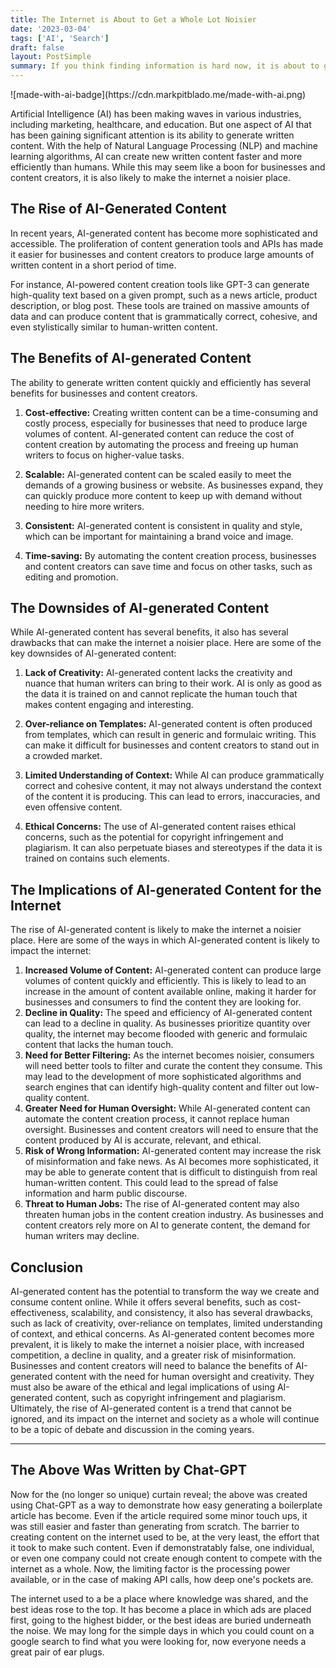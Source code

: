 ```yaml
---
title: The Internet is About to Get a Whole Lot Noisier
date: '2023-03-04'
tags: ['AI', 'Search']
draft: false
layout: PostSimple
summary: If you think finding information is hard now, it is about to get a whole lot harder. Artificial intelligence can create content at a scale that we haven't seen before, and a lot of it is going to be nothing but noise.
---
```

<div className="w-1/12">
![made-with-ai-badge](https://cdn.markpitblado.me/made-with-ai.png)
</div>

Artificial Intelligence (AI) has been making waves in various industries, including marketing, healthcare, and education. But one aspect of AI that has been gaining significant attention is its ability to generate written content. With the help of Natural Language Processing (NLP) and machine learning algorithms, AI can create new written content faster and more efficiently than humans. While this may seem like a boon for businesses and content creators, it is also likely to make the internet a noisier place.

## The Rise of AI-Generated Content

In recent years, AI-generated content has become more sophisticated and accessible. The proliferation of content generation tools and APIs has made it easier for businesses and content creators to produce large amounts of written content in a short period of time.

For instance, AI-powered content creation tools like GPT-3 can generate high-quality text based on a given prompt, such as a news article, product description, or blog post. These tools are trained on massive amounts of data and can produce content that is grammatically correct, cohesive, and even stylistically similar to human-written content.

## The Benefits of AI-generated Content

The ability to generate written content quickly and efficiently has several benefits for businesses and content creators.

1. **Cost-effective:** Creating written content can be a time-consuming and costly process, especially for businesses that need to produce large volumes of content. AI-generated content can reduce the cost of content creation by automating the process and freeing up human writers to focus on higher-value tasks.

2. **Scalable:** AI-generated content can be scaled easily to meet the demands of a growing business or website. As businesses expand, they can quickly produce more content to keep up with demand without needing to hire more writers.

3. **Consistent:** AI-generated content is consistent in quality and style, which can be important for maintaining a brand voice and image.

4. **Time-saving:** By automating the content creation process, businesses and content creators can save time and focus on other tasks, such as editing and promotion.

## The Downsides of AI-generated Content

While AI-generated content has several benefits, it also has several drawbacks that can make the internet a noisier place. Here are some of the key downsides of AI-generated content:

1. **Lack of Creativity:** AI-generated content lacks the creativity and nuance that human writers can bring to their work. AI is only as good as the data it is trained on and cannot replicate the human touch that makes content engaging and interesting.

2. **Over-reliance on Templates:** AI-generated content is often produced from templates, which can result in generic and formulaic writing. This can make it difficult for businesses and content creators to stand out in a crowded market.

3. **Limited Understanding of Context:** While AI can produce grammatically correct and cohesive content, it may not always understand the context of the content it is producing. This can lead to errors, inaccuracies, and even offensive content.

4. **Ethical Concerns:** The use of AI-generated content raises ethical concerns, such as the potential for copyright infringement and plagiarism. It can also perpetuate biases and stereotypes if the data it is trained on contains such elements.

## The Implications of AI-generated Content for the Internet

The rise of AI-generated content is likely to make the internet a noisier place. Here are some of the ways in which AI-generated content is likely to impact the internet:

1. **Increased Volume of Content:** AI-generated content can produce large volumes of content quickly and efficiently. This is likely to lead to an increase in the amount of content available online, making it harder for businesses and consumers to find the content they are looking for.
2. **Decline in Quality:** The speed and efficiency of AI-generated content can lead to a decline in quality. As businesses prioritize quantity over quality, the internet may become flooded with generic and formulaic content that lacks the human touch.
3. **Need for Better Filtering:** As the internet becomes noisier, consumers will need better tools to filter and curate the content they consume. This may lead to the development of more sophisticated algorithms and search engines that can identify high-quality content and filter out low-quality content.
4. **Greater Need for Human Oversight:** While AI-generated content can automate the content creation process, it cannot replace human oversight. Businesses and content creators will need to ensure that the content produced by AI is accurate, relevant, and ethical.
5. **Risk of Wrong Information:** AI-generated content may increase the risk of misinformation and fake news. As AI becomes more sophisticated, it may be able to generate content that is difficult to distinguish from real human-written content. This could lead to the spread of false information and harm public discourse.
6. **Threat to Human Jobs:** The rise of AI-generated content may also threaten human jobs in the content creation industry. As businesses and content creators rely more on AI to generate content, the demand for human writers may decline.

## Conclusion

AI-generated content has the potential to transform the way we create and consume content online. While it offers several benefits, such as cost-effectiveness, scalability, and consistency, it also has several drawbacks, such as lack of creativity, over-reliance on templates, limited understanding of context, and ethical concerns. As AI-generated content becomes more prevalent, it is likely to make the internet a noisier place, with increased competition, a decline in quality, and a greater risk of misinformation. Businesses and content creators will need to balance the benefits of AI-generated content with the need for human oversight and creativity. They must also be aware of the ethical and legal implications of using AI-generated content, such as copyright infringement and plagiarism. Ultimately, the rise of AI-generated content is a trend that cannot be ignored, and its impact on the internet and society as a whole will continue to be a topic of debate and discussion in the coming years.

<hr></hr>

## The Above Was Written by Chat-GPT

Now for the (no longer so unique) curtain reveal; the above was created using Chat-GPT as a way to demonstrate how easy generating a boilerplate article has become. Even if the article required some minor touch ups, it was still easier and faster than generating from scratch. The barrier to creating content on the internet used to be, at the very least, the effort that it took to make such content. Even if demonstratably false, one individual, or even one company could not create enough content to compete with the internet as a whole. Now, the limiting factor is the processing power available, or in the case of making API calls, how deep one's pockets are.

The internet used to a be a place where knowledge was shared, and the best ideas rose to the top. It has become a place in which ads are placed first, going to the highest bidder, or the best ideas are buried underneath the noise. We may long for the simple days in which you could count on a google search to find what you were looking for, now everyone needs a great pair of ear plugs.

